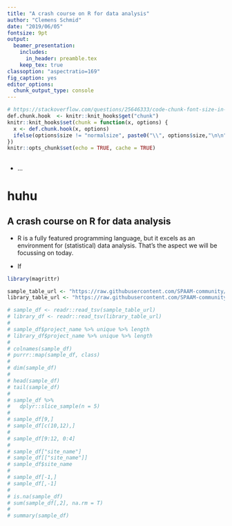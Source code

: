 ```yaml
---
title: "A crash course on R for data analysis"
author: "Clemens Schmid"
date: "2019/06/05"
fontsize: 9pt
output:
  beamer_presentation:
    includes: 
      in_header: preamble.tex
    keep_tex: true
classoption: "aspectratio=169"
fig_caption: yes
editor_options: 
  chunk_output_type: console
---
```


```r
# https://stackoverflow.com/questions/25646333/code-chunk-font-size-in-rmarkdown-with-knitr-and-latex
def.chunk.hook  <- knitr::knit_hooks$get("chunk")
knitr::knit_hooks$set(chunk = function(x, options) {
  x <- def.chunk.hook(x, options)
  ifelse(options$size != "normalsize", paste0("\\", options$size,"\n\n", x, "\n\n \\normalsize"), x)
})
knitr::opts_chunk$set(echo = TRUE, cache = TRUE)
```

##

<!-- \LARGE -->

<!-- \begin{figure} -->
<!--   \centering -->
<!--   \includegraphics[height=4cm]{figures/niels_bach_pyre} -->
<!--   \caption*{\tiny \textcopyright \ Niels Bach - http://nielsbach.blogspot.com} -->
<!-- \end{figure} -->

- ...

# huhu

## A crash course on R for data analysis

- R is a fully featured programming language, but it excels as an environment for (statistical) data analysis. That's the aspect we will be focussing on today.

- If 

```r
library(magrittr)

sample_table_url <- "https://raw.githubusercontent.com/SPAAM-community/AncientMetagenomeDir/b187df6ebd23dfeb42935fd5020cb615ead3f164/ancientmetagenome-hostassociated/samples/ancientmetagenome-hostassociated_samples.tsv"
library_table_url <- "https://raw.githubusercontent.com/SPAAM-community/AncientMetagenomeDir/b187df6ebd23dfeb42935fd5020cb615ead3f164/ancientmetagenome-hostassociated/libraries/ancientmetagenome-hostassociated_libraries.tsv"

# sample_df <- readr::read_tsv(sample_table_url)
# library_df <- readr::read_tsv(library_table_url)
# 
# sample_df$project_name %>% unique %>% length
# library_df$project_name %>% unique %>% length
# 
# colnames(sample_df)
# purrr::map(sample_df, class)
# 
# dim(sample_df)
# 
# head(sample_df)
# tail(sample_df)
# 
# sample_df %>%
#   dplyr::slice_sample(n = 5)
# 
# sample_df[9,]
# sample_df[c(10,12),]
# 
# sample_df[9:12, 0:4]
# 
# sample_df["site_name"]
# sample_df[["site_name"]]
# sample_df$site_name
# 
# sample_df[-1,]
# sample_df[,-1]
# 
# is.na(sample_df)
# sum(sample_df[,2], na.rm = T)
# 
# summary(sample_df)
```
